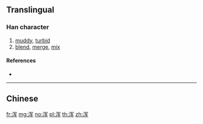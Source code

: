 {{also|渾}}
==Translingual==

===Han character===
{{Han char|rn=85|rad=水|as=06|sn=9|four=|canj=EBKQ}}

# [[muddy]], [[turbid]]
# [[blend]], [[merge]], [[mix]]

====References====
* {{Han ref|kx=0623.171|hdz=31616.080|uh=6D51|ud=27985}}

----

==Chinese==
{{zh-see|渾}}

[[fr:浑]]
[[mg:浑]]
[[no:浑]]
[[pl:浑]]
[[th:浑]]
[[zh:浑]]
